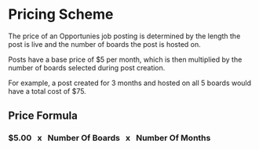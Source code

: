 

# Pricing Scheme

The price of an Opportunies job posting is determined by the length the post is live and the number of boards the post is hosted on.


Posts have a base price of $5 per month, which is then multiplied by the number of boards selected during post creation.


For example, a post created for 3 months and hosted on all 5 boards would have a total cost of $75.

## Price Formula

### $5.00 &nbsp; x &nbsp; Number Of Boards  &nbsp; x  &nbsp; Number Of Months

